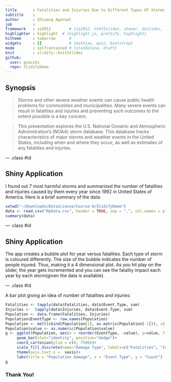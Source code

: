 ```yaml
---
title       : Fatalities and Injuries Due to Different Types Of Storms
subtitle    : 
author      : Shivang Agarwal
job         : 
framework   : io2012        # {io2012, html5slides, shower, dzslides, ...}
highlighter : highlight  # {highlight.js, prettify, highlight}
hitheme     : tomorrow      # 
widgets     : []            # {mathjax, quiz, bootstrap}
mode        : selfcontained # {standalone, draft}
knit        : slidify::knit2slides
github:
  user: gnavihs
  repo: SlidifyDemo
---
```


## Synopsis
> Storms and other severe weather events can cause public health problems for communities and municipalities. Many severe events can result in fatalities and injuries and preventing such outcomes to the extent possible is a key concern.

> This presentation explores the U.S. National Oceanic and Atmospheric Administration's (NOAA) storm database. This database tracks characteristics of major storms and weather events in the United States, including when and where they occur, as well as estimates of any fatalities and injuries.


--- .class #id 


## Shiny Application

I found out 7 most harmful storms and summarized the number of fatalities and injuries caused by them every year since 1992 in United States of America.
Here is a brief summary of the data:

```r
setwd("~/Downloads/DataScience/Course-9/SlidifyDemo")
data <- read.csv("MyData.csv", header = TRUE, sep = ",", col.names = c("Year", "Event Type", "Fatalities", "Injuries"))
summary(data)
```

--- .class #id 

## Shiny Application
The app creates a bubble plot for year versus fatalities. Each type of storm is coloured differently. The size of the bubble indicates the number of people injured. Thus, making it a 4 dimensional plot. As you hit play on the slider, the year gets incremented and you can see the fatality impact each year by each storm(given the data is available).


--- .class #id 

A bar plot giving an idea of number of fatalities and injuries:

```r
Fatalities <- tapply(data$Fatalities, data$Event.Type, sum)
Injuries <-  tapply(data$Injuries, data$Event.Type, sum)
Population <- data.frame(Fatalities, Injuries)
Population$EventType <- row.names(Population)
Population <- melt(cbind(Population[1], as.matrix(Population[-1])), id = "EventType")
Population$value <- as.numeric(Population$value)
g <- ggplot(Population, aes(x = reorder(EventType, -value), y=value, fill=factor(variable)))+
     geom_bar(stat="identity", position="dodge")+
     coord_cartesian(ylim = c(0, 7500))+
     scale_fill_discrete(name="Damage Type", labels=c("Fatalities", "Injuries"))+
     theme(axis.text.x =  xaxis)+
     labs(title = "Population Damage", x = "Event Type", y = "Count")
g
```
### Thank You!




